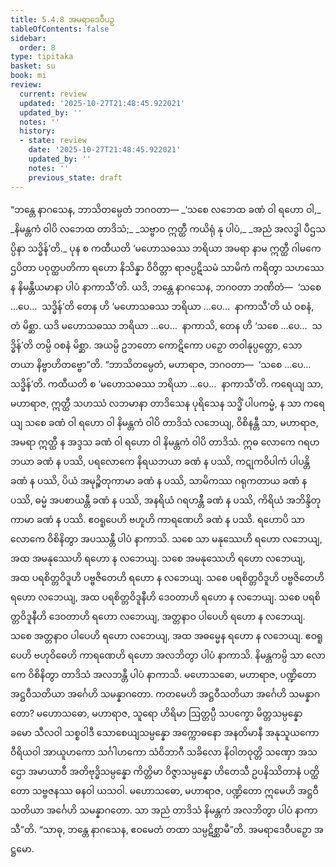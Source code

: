 ```yaml
---
title: 5.4.8 အမရာဒေဝီပဉှ
tableOfContents: false
sidebar:
  order: 8
type: tipitaka
basket: su
book: mi
review:
  current: review
  updated: '2025-10-27T21:48:45.922021'
  updated_by: ''
  notes: ''
  history:
  - state: review
    date: '2025-10-27T21:48:45.922021'
    updated_by: ''
    notes: ''
    previous_state: draft
---
```



<ReviewStatus review={frontmatter.review} showDetails={true} />

<HypothesisAnnotation frontmatter={frontmatter} />

<DynamicBreadcrumb />

<Division number="157" book="mi" e="ch" v="28">

<Paragraph number="919" book="mi">
“ဘန္တေ နာဂသေန, ဘာသိတမ္ပေတံ ဘဂဝတာ—
</Paragraph>

<Paragraph number="920" type="verses" book="mi">
_‘သစေ လဘေထ ခဏံ ဝါ ရဟော ဝါ,_  
_နိမန္တကံ ဝါပိ လဘေထ တာဒိသံ;_  
_သဗ္ဗာဝ ဣတ္ထီ ကယိရုံ နု ပါပံ,_  
_အညံ အလဒ္ဓါ ပီဌသပ္ပိနာ သဒ္ဓိန်’တိ._  

</Paragraph>

<Paragraph number="921" book="mi">
ပုန စ ကထီယတိ ‘မဟောသဓဿ ဘရိယာ အမရာ နာမ ဣတ္ထီ ဂါမကေ ဌပိတာ ပဝုတ္ထပတိကာ ရဟော နိသိန္နာ ဝိဝိတ္တာ ရာဇပ္ပဋိသမံ သာမိကံ ကရိတွာ သဟဿေန နိမန္တီယမာနာ ပါပံ နာကာသီ’တိ. ယဒိ, ဘန္တေ နာဂသေန, ဘဂဝတာ ဘဏိတံ—  ‘သစေ …ပေ…  သဒ္ဓိန်’တိ တေန ဟိ ‘မဟောသဓဿ ဘရိယာ …ပေ…  နာကာသီ’တိ ယံ ဝစနံ, တံ မိစ္ဆာ. ယဒိ မဟောသဓဿ ဘရိယာ …ပေ…  နာကာသိ, တေန ဟိ ‘သစေ …ပေ…  သဒ္ဓိန်’တိ တမ္ပိ ဝစနံ မိစ္ဆာ. အယမ္ပိ ဥဘတော ကောဋိကော ပဉှော တဝါနုပ္ပတ္တော, သော တယာ နိဗ္ဗာဟိတဗ္ဗော”တိ.
</Paragraph>

<Paragraph number="922" book="mi">
“ဘာသိတမ္ပေတံ, မဟာရာဇ, ဘဂဝတာ—  ‘သစေ …ပေ…  သဒ္ဓိန်’တိ. ကထီယတိ စ ‘မဟောသဓဿ ဘရိယာ …ပေ…  နာကာသီ’တိ. ကရေယျ သာ, မဟာရာဇ, ဣတ္ထီ သဟဿံ လဘမာနာ တာဒိသေန ပုရိသေန သဒ္ဓိံ ပါပကမ္မံ, န သာ ကရေယျ သစေ ခဏံ ဝါ ရဟော ဝါ နိမန္တကံ ဝါပိ တာဒိသံ လဘေယျ, ဝိစိနန္တီ သာ, မဟာရာဇ, အမရာ ဣတ္ထီ န အဒ္ဒသ ခဏံ ဝါ ရဟော ဝါ နိမန္တကံ ဝါပိ တာဒိသံ.
</Paragraph>

<Paragraph number="923" book="mi">
ဣဓ လောကေ ဂရဟဘယာ ခဏံ န ပဿိ, ပရလောကေ နိရယဘယာ ခဏံ န ပဿိ, ကဋုကဝိပါကံ ပါပန္တိ ခဏံ န ပဿိ, ပိယံ အမုဉ္စိတုကာမာ ခဏံ န ပဿိ, သာမိကဿ ဂရုကတာယ ခဏံ န ပဿိ, ဓမ္မံ အပစာယန္တီ ခဏံ န ပဿိ, အနရိယံ ဂရဟန္တီ ခဏံ န ပဿိ, ကိရိယံ အဘိန္ဒိတုကာမာ ခဏံ န ပဿိ. ဧဝရူပေဟိ ဗဟူဟိ ကာရဏေဟိ ခဏံ န ပဿိ.
</Paragraph>

<Paragraph number="924" book="mi">
ရဟောပိ သာ လောကေ ဝိစိနိတွာ အပဿန္တီ ပါပံ နာကာသိ. သစေ သာ မနုဿေဟိ ရဟော လဘေယျ, အထ အမနုဿေဟိ ရဟော န လဘေယျ. သစေ အမနုဿေဟိ ရဟော လဘေယျ, အထ ပရစိတ္တဝိဒူဟိ ပဗ္ဗဇိတေဟိ ရဟော န လဘေယျ. သစေ ပရစိတ္တဝိဒူဟိ ပဗ္ဗဇိတေဟိ ရဟော လဘေယျ, အထ ပရစိတ္တဝိဒူနီဟိ ဒေဝတာဟိ ရဟော န လဘေယျ. သစေ ပရစိတ္တဝိဒူနီဟိ ဒေဝတာဟိ ရဟော လဘေယျ, အတ္တနာဝ ပါပေဟိ ရဟော န လဘေယျ. သစေ အတ္တနာဝ ပါပေဟိ ရဟော လဘေယျ, အထ အဓမ္မေန ရဟော န လဘေယျ. ဧဝရူပေဟိ ဗဟုဝိဓေဟိ ကာရဏေဟိ ရဟော အလဘိတွာ ပါပံ နာကာသိ.
</Paragraph>

<Paragraph number="925" book="mi">
နိမန္တကမ္ပိ သာ လောကေ ဝိစိနိတွာ တာဒိသံ အလဘန္တီ ပါပံ နာကာသိ. မဟောသဓော, မဟာရာဇ, ပဏ္ဍိတော အဋ္ဌဝီသတိယာ အင်္ဂေဟိ သမန္နာဂတော. ကတမေဟိ အဋ္ဌဝီသတိယာ အင်္ဂေဟိ သမန္နာဂတော? မဟောသဓော, မဟာရာဇ, သူရော ဟိရိမာ ဩတ္တပ္ပီ သပက္ခော မိတ္တသမ္ပန္နော ခမော သီလဝါ သစ္စဝါဒီ သောစေယျသမ္ပန္နော အက္ကောဓနော အနတိမာနီ အနုသူယကော ဝီရိယဝါ အာယူဟကော သင်္ဂါဟကော သံဝိဘာဂီ သခိလော နိဝါတဝုတ္တိ သဏှော အသဌော အမာယာဝီ အတိဗုဒ္ဓိသမ္ပန္နော ကိတ္တိမာ ဝိဇ္ဇာသမ္ပန္နော ဟိတေသီ ဥပနိဿိတာနံ ပတ္ထိတော သဗ္ဗဇနဿ ဓနဝါ ယသဝါ. မဟောသဓော, မဟာရာဇ, ပဏ္ဍိတော ဣမေဟိ အဋ္ဌဝီသတိယာ အင်္ဂေဟိ သမန္နာဂတော. သာ အညံ တာဒိသံ နိမန္တကံ အလဘိတွာ ပါပံ နာကာသီ”တိ. “သာဓု, ဘန္တေ နာဂသေန, ဧဝမေတံ တထာ သမ္ပဋိစ္ဆာမီ”တိ.

</Paragraph>
</Division>

<Paragraph number="926" type="center" book="mi">
အမရာဒေဝီပဉှော အဋ္ဌမော.
</Paragraph>